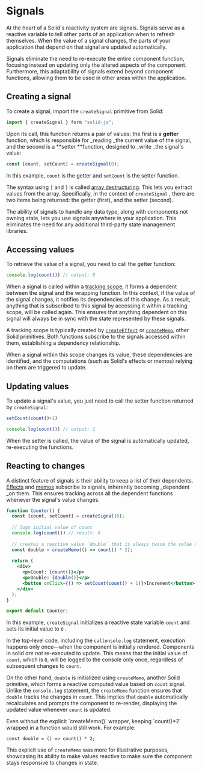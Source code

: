 
# Signals

At the heart of a Solid's reactivity system are signals. 
Signals serve as a reactive variable to tell other parts of an application when to refresh themselves.
When the value of a signal changes, the parts of your application that depend on that signal are updated automatically.

Signals eliminate the need to re-execute the entire component function, focusing instead on updating only the altered aspects of the component. 
Furthermore, this adaptability of signals extend beyond component functions, allowing them to be used in other areas within the application. 

## Creating a signal

To create a signal, import the `createSignal` primitive from Solid:

```jsx
import { createSignal } form "solid-js";
```
Upon its call, this function returns a pair of values: the first is a **getter** function, which is responsible for _reading _the current value of the signal, and the second is a **setter **function, designed to _write _the signal's value:

```jsx
const [count, setCount] = createSignal(0);
```

In this example, `count` is the getter and `setCount`  is the setter function.

<Aside>

The syntax using `[` and `]` is called [array destructuring](https://developer.mozilla.org/en-US/docs/Web/JavaScript/Reference/Operators/Destructuring_assignment). 
This lets you extract values from the array. 
Specifically, in the context of `createSignal` , there are two items being returned: the getter (first), and the setter (second).

</Aside>

The ability of signals to handle any data type, along with components not owning state, lets you use signals anywhere in your application. This eliminates the need for any additional third-party state management libraries.

## Accessing values

To retrieve the value of a signal, you need to call the getter function:

```jsx
console.log(count()) // output: 0
```

When a signal is called within a [tracking scope](/essentials/intro-to-reactivity#tracking), it forms a dependent between the signal and the wrapping function. 
In this context, if the value of the signal changes, it notifies its dependencies of this change. 
As a result, anything that is subscribed to this signal by accessing it within a tracking scope, will be called again. 
This ensures that anything dependent on this signal will always be in sync with the state represented by these signals.

<Aside>

A tracking scope is typically created by [`createEffect`](/reference/createEffect)  or [`createMemo`](/reference/createMemo), other Solid primitives. 
Both functions subscribe to the signals accessed within them, establishing a dependency relationship.

When a signal within this scope changes its value, these dependencies are identified, and the computations (such as Solid's effects or memos) relying on them are triggered to update.

</Aside>

## Updating values

To update a signal's value, you just need to call the setter function returned by `createSignal`:

```jsx
setCount(count()+1)

console.log(count()) // output: 1
```

When the setter is called, the value of the signal is automatically updated, re-executing the functions.

## Reacting to changes

A distinct feature of signals is their ability to keep a list of their dependents. 
[Effects](/essentials/effects) and [memos](/essentials/memos) subscribe to signals, inherently becoming _dependent _on them.
This ensures tracking across all the dependent functions whenever the signal's value changes.

```jsx
function Counter() {
  const [count, setCount] = createSignal(0);
  
  // logs initial value of count
  console.log(count()) // result: 0
  
  // creates a reactive value `double` that is always twice the value of `count`
  const double = createMemo(() => count() * 2);
  
  return (
    <div>
      <p>Count: {count()}</p>
      <p>Double: {double()}</p>
      <button onClick={() => setCount(count() + 1)}>Increment</button>
    </div>
  );
}

export default Counter;
```
In this example, `createSignal` initializes a reactive state variable `count` and sets its initial value to `0` .

In the top-level code, including the `callonsole.log` statement, execution happens only once—when the component is initially rendered.
Components in solid _are not_ re-executed to update.
This means that the initial value of `count`, which is `0`, will be logged to the console only once, regardless of subsequent changes to `count`.

On the other hand, `double` is initialized using `createMemo`, another Solid primitive, which forms a reactive computed value based on `count` signal.
Unlike the `console.log` statement, the `createMemo` function ensures that `double` tracks the changes in `count`. 
This implies that `double` automatically recalculates and prompts the component to re-render, displaying the updated value whenever `count` is updated.

<Aside>
Even without the explicit `createMemo()` wrapper, keeping `count()*2` wrapped in a function would still work. For example:

```
const double = () => count() * 2;
```

This explicit use of `createMemo` was more for illustrative purposes, showcasing its ability to make values reactive to make sure the component stays responsive to changes in state.
</Aside>